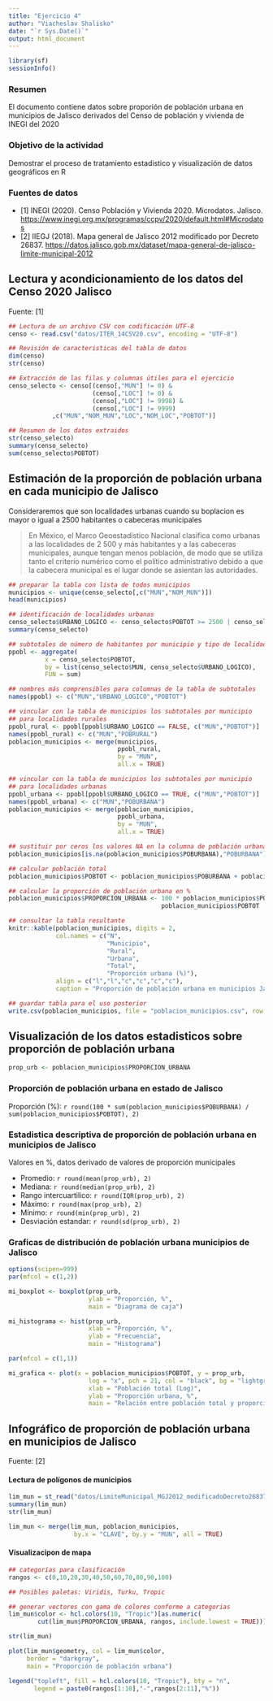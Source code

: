 ---
title: "Ejercicio 4"
author: "Viacheslav Shalisko"
date: "`r Sys.Date()`"
output: html_document
---

```{r}
library(sf)
sessionInfo()
```


### Resumen
El documento contiene datos sobre proporión de población urbana en municipios de Jalisco derivados del Censo de población y vivienda de INEGI del 2020

### Objetivo de la actividad
Demostrar el proceso de tratamiento estadistico y visualización de datos geográficos en R

### Fuentes de datos

* [1] INEGI (2020). Censo Población y Vivienda 2020. Microdatos. Jalisco. <https://www.inegi.org.mx/programas/ccpv/2020/default.html#Microdatos>
* [2] IIEGJ (2018). Mapa general de Jalisco 2012 modificado por Decreto 26837. <https://datos.jalisco.gob.mx/dataset/mapa-general-de-jalisco-limite-municipal-2012>

## Lectura y acondicionamiento de los datos del Censo 2020 Jalisco
Fuente: [1]

```{r}
## Lectura de un archivo CSV con codificación UTF-8
censo <- read.csv("datos/ITER_14CSV20.csv", encoding = "UTF-8")

## Revisión de caracteristicas del tabla de datos
dim(censo)
str(censo)

## Extracción de las filas y columnas útiles para el ejercicio
censo_selecto <- censo[(censo[,"MUN"] != 0) & 
                       (censo[,"LOC"] != 0) &
                       (censo[,"LOC"] != 9998) &
                       (censo[,"LOC"] != 9999)   
            ,c("MUN","NOM_MUN","LOC","NOM_LOC","POBTOT")]

## Resumen de los datos extraidos
str(censo_selecto)
summary(censo_selecto)
sum(censo_selecto$POBTOT)

```

## Estimación de la proporción de población urbana en cada municipio de Jalisco
Consideraremos que son localidades urbanas cuando su boplacion es mayor o igual a 2500 habitantes o cabeceras municipales

> En México, el Marco Geoestadístico Nacional clasifica como urbanas a las localidades de 2 500 y más habitantes y a las cabeceras municipales, aunque tengan menos población, de modo que se utiliza tanto el criterio numérico como el político administrativo debido a que la cabecera municipal es el lugar donde se asientan las autoridades.

```{r}

## preparar la tabla con lista de todos municipios
municipios <- unique(censo_selecto[,c("MUN","NOM_MUN")])
head(municipios)

## identificación de localidades urbanas
censo_selecto$URBANO_LOGICO <- censo_selecto$POBTOT >= 2500 | censo_selecto$LOC == 1
summary(censo_selecto)

## subtotales de número de habitantes por municipio y tipo de localidad
ppobl <- aggregate(
          x = censo_selecto$POBTOT, 
          by = list(censo_selecto$MUN, censo_selecto$URBANO_LOGICO), 
          FUN = sum)

## nombres más comprensibles para columnas de la tabla de subtotales
names(ppobl) <- c("MUN","URBANO_LOGICO","POBTOT")

## vincular con la tabla de municipios los subtotales por municipio 
## para localidades rurales
ppobl_rural <- ppobl[ppobl$URBANO_LOGICO == FALSE, c("MUN","POBTOT")]
names(ppobl_rural) <- c("MUN","POBRURAL")
poblacion_municipios <- merge(municipios, 
                              ppobl_rural, 
                              by = "MUN",
                              all.x = TRUE)

## vincular con la tabla de municipios los subtotales por municipio 
## para localidades urbanas
ppobl_urbana <- ppobl[ppobl$URBANO_LOGICO == TRUE, c("MUN","POBTOT")]
names(ppobl_urbana) <- c("MUN","POBURBANA")
poblacion_municipios <- merge(poblacion_municipios, 
                              ppobl_urbana, 
                              by = "MUN",
                              all.x = TRUE)

## sustituir por ceros los valores NA en la columna de población urbana
poblacion_municipios[is.na(poblacion_municipios$POBURBANA),"POBURBANA"] <- 0

## calcular población total
poblacion_municipios$POBTOT <- poblacion_municipios$POBURBANA + poblacion_municipios$POBRURAL

## calcular la proporción de población urbana en %
poblacion_municipios$PROPORCION_URBANA <- 100 * poblacion_municipios$POBURBANA /
                                          poblacion_municipios$POBTOT

## consultar la tabla resultante
knitr::kable(poblacion_municipios, digits = 2,
             col.names = c("N",
                           "Municipio",
                           "Rural",
                           "Urbana",
                           "Total",
                           "Proporción urbana (%)"),
             align = c("l","l","c","c","c","c"),
             caption = "Proporción de población urbana en municipios Jalisco, 2020")

## guardar tabla para el uso posterior
write.csv(poblacion_municipios, file = "poblacion_municipios.csv", row.names = FALSE)
```

## Visualización de los datos estadisticos sobre proporción de población urbana

```{r}
prop_urb <- poblacion_municipios$PROPORCION_URBANA
```

### Proporción de población urbana en estado de Jalisco
Proporción (%): `r round(100 * sum(poblacion_municipios$POBURBANA) / sum(poblacion_municipios$POBTOT), 2)`

### Estadistica descriptiva de proporción de población urbana en municipios de Jalisco
Valores en %, datos derivado de valores de proporción municipales

* Promedio: `r round(mean(prop_urb), 2)`
* Mediana: `r round(median(prop_urb), 2)`
* Rango intercuartilico: `r round(IQR(prop_urb), 2)`
* Máximo: `r round(max(prop_urb), 2)`
* Mínimo: `r round(min(prop_urb), 2)`
* Desviación estandar: `r round(sd(prop_urb), 2)`

### Graficas de distribución de población urbana municipios de Jalisco

```{r}
options(scipen=999)
par(mfcol = c(1,2))

mi_boxplot <- boxplot(prop_urb, 
                      ylab = "Proporción, %",
                      main = "Diagrama de caja")

mi_histograma <- hist(prop_urb,
                      xlab = "Proporción, %",
                      ylab = "Frecuencia",
                      main = "Histograma")

par(mfcol = c(1,1))

mi_grafica <- plot(x = poblacion_municipios$POBTOT, y = prop_urb,
                      log = "x", pch = 21, col = "black", bg = "lightgray",
                      xlab = "Población total (Log)",
                      ylab = "Proporción urbana, %",
                      main = "Relación entre población total y proporción de población urbana")

```



## Infográfico de proporción de población urbana en municipios de Jalisco
Fuente: [2]

#### Lectura de polígonos de municipios

```{r}
lim_mun = st_read("datos/LimiteMunicipal_MGJ2012_modificadoDecreto26837.shp")
summary(lim_mun)
str(lim_mun)

lim_mun <- merge(lim_mun, poblacion_municipios,
                  by.x = "CLAVE", by.y = "MUN", all = TRUE)
```

#### Visualizacipon de mapa

```{r fig.width = 10, fig.height = 8}
## categorías para clasificación 
rangos <- c(0,10,20,30,40,50,60,70,80,90,100)

## Posibles paletas: Viridis, Turku, Tropic

## generar vectores con gama de colores conforme a categorias
lim_mun$color <- hcl.colors(10, "Tropic")[as.numeric(
        cut(lim_mun$PROPORCION_URBANA, rangos, include.lowest = TRUE))]

str(lim_mun)

plot(lim_mun$geometry, col = lim_mun$color,
     border = "darkgray",
     main = "Proporción de población urbana")

legend("topleft", fill = hcl.colors(10, "Tropic"), bty = "n",
       legend = paste0(rangos[1:10],"-",rangos[2:11],"%"))
```


